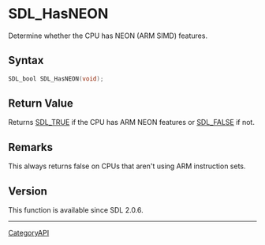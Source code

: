 = SDL_HasNEON =

Determine whether the CPU has NEON (ARM SIMD) features.

== Syntax ==

<syntaxhighlight lang='c'>
SDL_bool SDL_HasNEON(void);
</syntaxhighlight>

== Return Value ==

Returns [[SDL_TRUE]] if the CPU has ARM NEON features or [[SDL_FALSE]] if
not.

== Remarks ==

This always returns false on CPUs that aren't using ARM instruction sets.

== Version ==

This function is available since SDL 2.0.6.

----
[[CategoryAPI]]


